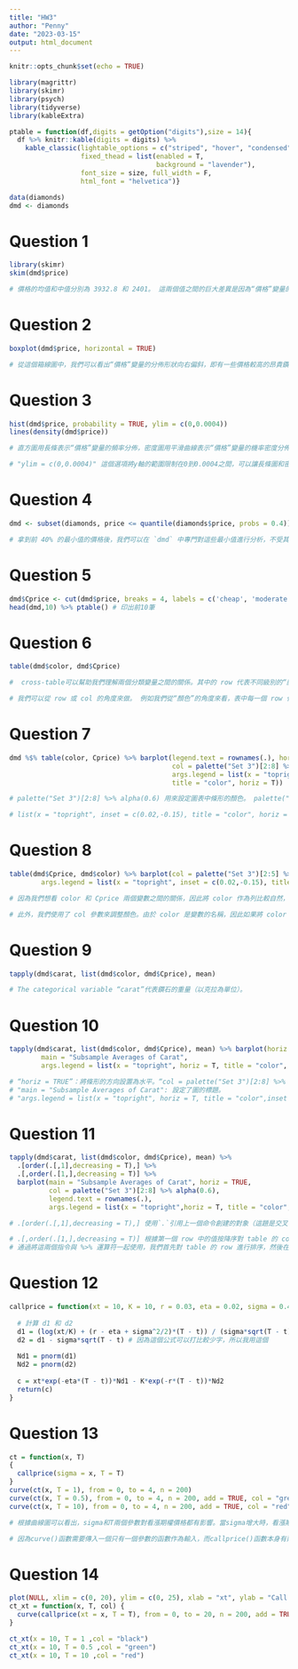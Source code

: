 ---
title: "HW3"
author: "Penny"
date: "2023-03-15"
output: html_document
---

```{r setup, include=FALSE}
knitr::opts_chunk$set(echo = TRUE)

library(magrittr)
library(skimr)
library(psych)
library(tidyverse)
library(kableExtra)

ptable = function(df,digits = getOption("digits"),size = 14){
  df %>% knitr::kable(digits = digits) %>% 
    kable_classic(lightable_options = c("striped", "hover", "condensed"),
                  fixed_thead = list(enabled = T, 
                                     background = "lavender"),
                  font_size = size, full_width = F,
                  html_font = "helvetica")}

data(diamonds)
dmd <- diamonds
```

# Question 1
```{r}
library(skimr)
skim(dmd$price)

# 價格的均值和中值分別為 3932.8 和 2401。 這兩個值之間的巨大差異是因為“價格”變量的分佈形狀可能不對稱，而是具有正偏度。這表示這個變數的高值對均值的影響更大，對中位數的影響更小。如果分佈形狀是對稱的，則均值和中位數之間的差異會比較小。
```

# Question 2
```{r}
boxplot(dmd$price, horizontal = TRUE)

# 從這個箱線圖中，我們可以看出“價格”變量的分佈形狀向右偏斜，即有一些價格較高的昂貴鑽石影響平均值。這與上一題中“skim()”函數得到的結果一致，進一步證明我們對“價格”變量分佈形狀的推測。
```

# Question 3
```{r}
hist(dmd$price, probability = TRUE, ylim = c(0,0.0004))
lines(density(dmd$price))

# 直方圖用長條表示“價格”變量的頻率分佈，密度圖用平滑曲線表示“價格”變量的機率密度分佈。 可以看到“價格”變量的分佈形狀向右偏斜，有一些極值。這與我們之前使用箱線圖和“skim()”函數得到的結果一致。

# "ylim = c(0,0.0004)" 這個選項將y軸的範圍限制在0到0.0004之間，可以讓長條圖和密度圖的對比更加直觀。如果不加這個選項，y軸的範圍可能會根據數據的分佈自動調整，使得長條圖和密度圖的比較沒那麼直觀(沒那麼好看)。
```

# Question 4
```{r}
dmd <- subset(diamonds, price <= quantile(diamonds$price, probs = 0.4))

# 拿到前 40% 的最小值的價格後，我們可以在 `dmd` 中專門對這些最小值進行分析，不受其他值的影響。這種做法通常用於研究特定市場或產品的低價格範圍，或者用於檢查極端值或異常值。
```

# Question 5
```{r}
dmd$Cprice <- cut(dmd$price, breaks = 4, labels = c('cheap', 'moderate', 'costly', 'verycostly'))
head(dmd,10) %>% ptable() # 印出前10筆
```


# Question 6
```{r}
table(dmd$color, dmd$Cprice)

#  cross-table可以幫助我們理解兩個分類變量之間的關係。其中的 row 代表不同級別的“顏色”，col 代表不同級別的“Cprice”，表中的數字代表每個組合的計數。

# 我們可以從 row 或 col 的角度來做。 例如我們從“顏色”的角度來看，表中每一個 row 代表一個顏色等級的鑽石，我們可以看到在不同的價格類別下，每個顏色等級的鑽石數量是不同的。 同樣，我們從 “Cprice” 的角度來看，表中每一個 col 代表一個價格分類，可以看到不同價格分類下每個顏色等級的鑽石數量是不同的。
```


# Question 7
```{r}

dmd %$% table(color, Cprice) %>% barplot(legend.text = rownames(.), horiz = TRUE, 
                                         col = palette("Set 3")[2:8] %>% alpha(0.6),
                                         args.legend = list(x = "topright", inset = c(0.02,-0.15),
                                         title = "color", horiz = T))

# palette("Set 3")[2:8] %>% alpha(0.6) 用來設定圖表中條形的顏色。 palette("Set 3") 是由七種不同顏色組成的調色板，使用 [2:8] 範圍來選擇除第一種顏色之外的其餘六種顏色。 alpha(0.6) 會將每種顏色的透明度設為 0.6。

# list(x = "topright", inset = c(0.02,-0.15), title = "color", horiz = T). x參數設置圖例出現在圖表的右上角； inset參數設置圖例相對於圖表右上角的偏移量，0.02表示向右偏移0.02個單位，-0.15表示向下偏移0.15個單位； title參數設置圖例； horiz 長條圖是水平還是垂直方向。
```

# Question 8
```{r}
table(dmd$Cprice, dmd$color) %>% barplot(col = palette("Set 3")[2:5] %>% alpha(0.6), legend.text = rownames(.),horiz = TRUE, 
        args.legend = list(x = "topright", inset = c(0.02,-0.15), title = "Cprice", horiz = T))

# 因為我們想看 color 和 Cprice 兩個變數之間的關係，因此將 color 作為列比較自然，因為我們通常會先看一個變數，然後根據該變數將數據進行分組和分析 

# 此外，我們使用了 col 參數來調整顏色。由於 color 是變數的名稱，因此如果將 color 作為 col，則圖表的顏色可能會與變數名稱混淆，因此需要特別調整 col 參數。而將 color 作為列之後，由於圖表的列已經包含了變數名稱，因此可以不需要調整 col 參數，比較整潔。
```

# Question 9
```{r}
tapply(dmd$carat, list(dmd$color, dmd$Cprice), mean)

# The categorical variable “carat”代表鑽石的重量（以克拉為單位）。
```

# Question 10
```{r}
tapply(dmd$carat, list(dmd$color, dmd$Cprice), mean) %>% barplot(horiz = TRUE,legend.text = rownames(.), col = palette("Set 3")[2:8] %>% alpha(0.6), 
        main = "Subsample Averages of Carat",
        args.legend = list(x = "topright", horiz = T, title = "color", inset = c(0.02,-0.05)))

# “horiz = TRUE”：將條形的方向設置為水平。“col = palette("Set 3")[2:8] %>% alpha(0.6)”：將條形的顏色設置為來自 `RColorBrewer` 的顏色調色板，alpha 值為 0.6 表示稍微透明。 
# "main = "Subsample Averages of Carat": 設定了圖的標題。
# "args.legend = list(x = "topright", horiz = T, title = "color",inset = c(0.02,-0.05) )": 這設定了圖例的位置、方向、標題和插圖。圖例位於圖的右上角，水平方向，標題為“顏色”，調整圖例和 plot 之間的距離。
```

# Question 11
```{r}
tapply(dmd$carat, list(dmd$color, dmd$Cprice), mean) %>% 
  .[order(.[,1],decreasing = T),] %>% 
  .[,order(.[1,],decreasing = T)] %>% 
  barplot(main = "Subsample Averages of Carat", horiz = TRUE, 
          col = palette("Set 3")[2:8] %>% alpha(0.6),
          legend.text = rownames(.),
          args.legend = list(x = "topright",horiz = T, title = "color", inset = c(0.02,-0.05)))

# .[order(.[,1],decreasing = T),] 使用`.`引用上一個命令創建的對象（這題是交叉表）。它根據第一 col 中的值按降序對 table 行進 row 的排序。

# .[,order(.[1,],decreasing = T)] 根據第一個 row 中的值按降序對 table 的 col 進行排序。
# 通過將這兩個指令與 %>% 運算符一起使用，我們首先對 table 的 row 進行排序，然後在建水平條形圖之前對 table 的 col 進行排序。 這可確保畫的圖顯示最相關的信息，並使其更容易解釋結果。
```

# Question 12
```{r}
callprice = function(xt = 10, K = 10, r = 0.03, eta = 0.02, sigma = 0.4, t = 0, T = 0.5){
  
  # 計算 d1 和 d2 
  d1 = (log(xt/K) + (r - eta + sigma^2/2)*(T - t)) / (sigma*sqrt(T - t))
  d2 = d1 - sigma*sqrt(T - t) # 因為這個公式可以打比較少字，所以我用這個 
  
  Nd1 = pnorm(d1)
  Nd2 = pnorm(d2)
  
  c = xt*exp(-eta*(T - t))*Nd1 - K*exp(-r*(T - t))*Nd2
  return(c)
}
```

# Question 13
```{r}
ct = function(x, T)
{
  callprice(sigma = x, T = T)
}
curve(ct(x, T = 1), from = 0, to = 4, n = 200)
curve(ct(x, T = 0.5), from = 0, to = 4, n = 200, add = TRUE, col = "green")
curve(ct(x, T = 10), from = 0, to = 4, n = 200, add = TRUE, col = "red")

# 根據曲線圖可以看出，sigma和T兩個參數對看漲期權價格都有影響。當sigma增大時，看漲期權價格也隨之增大；而當T增大時，看漲期權價格則會變得更加依賴於股票價格的波動率，即隨著波動率的增大，看漲期權價格會變得更加昂貴。

# 因為curve()函數需要傳入一個只有一個參數的函數作為輸入，而callprice()函數本身有兩個參數，因此需要將其中的一個參數固定下來，以符合curve()函數的條件。 ct()函數實現了將callprice()函數的兩個參數轉換為一個參數的功能，方便後續的曲線繪製。
```

# Question 14
```{r}
plot(NULL, xlim = c(0, 20), ylim = c(0, 25), xlab = "xt", ylab = "Call Price")
ct_xt = function(x, T, col) {
  curve(callprice(xt = x, T = T), from = 0, to = 20, n = 200, add = TRUE, col = col)
}

ct_xt(x = 10, T = 1 ,col = "black")
ct_xt(x = 10, T = 0.5 ,col = "green")
ct_xt(x = 10, T = 10 ,col = "red")
```